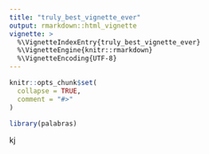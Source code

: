```yaml
---
title: "truly_best_vignette_ever"
output: rmarkdown::html_vignette
vignette: >
  %\VignetteIndexEntry{truly_best_vignette_ever}
  %\VignetteEngine{knitr::rmarkdown}
  %\VignetteEncoding{UTF-8}
---
```


```r
knitr::opts_chunk$set(
  collapse = TRUE,
  comment = "#>"
)
```

```r
library(palabras)
```
kj
